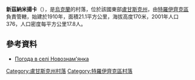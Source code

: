 {{coord|49|52|46|N|38|7|33|E|scale:100000|display=title}}

'''新茲納米揚卡'''（{{lang-uk|Новознам'янка}}），是[[烏克蘭|烏克蘭]]的村落，位於該國東部[[盧甘斯克州|盧甘斯克州]]，由[[特羅伊齊克區|特羅伊齊克區]]負責管轄，始建於1910年，面積21.1平方公里，海拔高度170米，2001年人口376，人口密度每平方公里17.8人。

==參考資料==
* [http://weather.in.ua/ua/lyganskaja/17600 Погода в селі Новознам'янка] {{Wayback|url=http://weather.in.ua/ua/lyganskaja/17600 |date=20111220034544 }}

{{DEFAULTSORT:Новознам'янка}}
[[Category:盧甘斯克州村落|Category:盧甘斯克州村落]]
[[Category:特羅伊齊克區村落|Category:特羅伊齊克區村落]]


{{Luhansk-geo-stub}}
